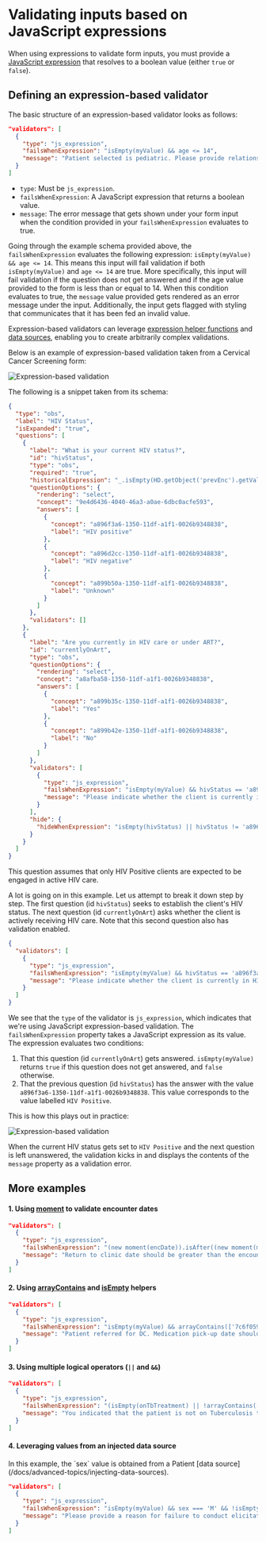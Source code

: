 
# Validating inputs based on JavaScript expressions

When using expressions to validate form inputs, you must provide a [JavaScript expression](https://developer.mozilla.org/en-US/docs/Web/JavaScript/Guide/Expressions_and_Operators#logical_operators) that resolves to a boolean value (either `true` or `false`).

## Defining an expression-based validator

The basic structure of an expression-based validator looks as follows:

```json {3-5}
"validators": [
  {
    "type": "js_expression",
    "failsWhenExpression": "isEmpty(myValue) && age <= 14",
    "message": "Patient selected is pediatric. Please provide relationship information."
  }
]
```

- `type`: Must be `js_expression`.
- `failsWhenExpression`: A JavaScript expression that returns a boolean value.
- `message`: The error message that gets shown under your form input when the condition provided in your `failsWhenExpression` evaluates to true.

Going through the example schema provided above, the `failsWhenExpression` evaluates the following expression: `isEmpty(myValue) && age <= 14`. This means this input will fail validation if both `isEmpty(myValue)` and `age <= 14` are true. More specifically, this input will fail validation if the question does not get answered and if the age value provided to the form is less than or equal to 14. When this condition evaluates to true, the `message` value provided gets rendered as an error message under the input. Additionally, the input gets flagged with styling that communicates that it has been fed an invalid value.

Expression-based validators can leverage [expression helper functions](/docs/expression-helpers) and [data sources](/docs/advanced-topics/injecting-data-sources/), enabling you to create arbitrarily complex validations.

Below is an example of expression-based validation taken from a Cervical Cancer Screening form:

![Expression-based validation](/screens/js-expression-based-validation.gif)

The following is a snippet taken from its schema:

```json {52-54}
{
  "type": "obs",
  "label": "HIV Status",
  "isExpanded": "true",
  "questions": [
    {
      "label": "What is your current HIV status?",
      "id": "hivStatus",
      "type": "obs",
      "required": "true",
      "historicalExpression": "_.isEmpty(HD.getObject('prevEnc').getValue('9e4d6436-4040-46a3-a0ae-6dbc0acfe593')) ? undefined : HD.getObject('prevEnc').getValue('9e4d6436-4040-46a3-a0ae-6dbc0acfe593')",
      "questionOptions": {
        "rendering": "select",
        "concept": "9e4d6436-4040-46a3-a0ae-6dbc0acfe593",
        "answers": [
          {
            "concept": "a896f3a6-1350-11df-a1f1-0026b9348838",
            "label": "HIV positive"
          },
          {
            "concept": "a896d2cc-1350-11df-a1f1-0026b9348838",
            "label": "HIV negative"
          },
          {
            "concept": "a899b50a-1350-11df-a1f1-0026b9348838",
            "label": "Unknown"
          }
        ]
      },
      "validators": []
    },
    {
      "label": "Are you currently in HIV care or under ART?",
      "id": "currentlyOnArt",
      "type": "obs",
      "questionOptions": {
        "rendering": "select",
        "concept": "a8afba58-1350-11df-a1f1-0026b9348838",
        "answers": [
          {
            "concept": "a899b35c-1350-11df-a1f1-0026b9348838",
            "label": "Yes"
          },
          {
            "concept": "a899b42e-1350-11df-a1f1-0026b9348838",
            "label": "No"
          }
        ]
      },
      "validators": [
        {
          "type": "js_expression",
          "failsWhenExpression": "isEmpty(myValue) && hivStatus == 'a896f3a6-1350-11df-a1f1-0026b9348838'",
          "message": "Please indicate whether the client is currently in HIV care or under ART"
        }
      ],
      "hide": {
        "hideWhenExpression": "isEmpty(hivStatus) || hivStatus != 'a896f3a6-1350-11df-a1f1-0026b9348838'"
      }
    }
  ]
}
```

<Callout emoji="ℹ️">
  This question assumes that only HIV Positive clients are expected to be
  engaged in active HIV care.
</Callout>

A lot is going on in this example. Let us attempt to break it down step by step. The first question (id `hivStatus`) seeks to establish the client's HIV status. The next question (id `currentlyOnArt`) asks whether the client is actively receiving HIV care. Note that this second question also has validation enabled.

```json
{
  "validators": [
    {
      "type": "js_expression",
      "failsWhenExpression": "isEmpty(myValue) && hivStatus == 'a896f3a6-1350-11df-a1f1-0026b9348838'",
      "message": "Please indicate whether the client is currently in HIV care or under ART"
    }
  ]
}
```

We see that the `type` of the validator is `js_expression`, which indicates that we're using JavaScript expression-based validation. The `failsWhenExpression` property takes a JavaScript expression as its value. The expression evaluates two conditions:

1. That this question (id `currentlyOnArt`) gets answered. `isEmpty(myValue)` returns `true` if this question does not get answered, and `false` otherwise.
2. That the previous question (id `hivStatus`) has the answer with the value `a896f3a6-1350-11df-a1f1-0026b9348838`. This value corresponds to the value labelled `HIV Positive`.

This is how this plays out in practice:

![Expression-based validation](/screens/js-expression-based-validation.gif)

When the current HIV status gets set to `HIV Positive` and the next question is left unanswered, the validation kicks in and displays the contents of the `message` property as a validation error.

## More examples

#### 1. Using [moment](https://momentjs.com/) to validate encounter dates

```json
"validators": [
  {
    "type": "js_expression",
    "failsWhenExpression": "(new moment(encDate)).isAfter((new moment(myValue)), 'day') || (new moment(encDate)).isSame((new moment(myValue)), 'day')",
    "message": "Return to clinic date should be greater than the encounter date."
  }
]
```

#### 2. Using [arrayContains](/docs/expression-helpers#arraycontains) and [isEmpty](/docs/expression-helpers#isempty) helpers

```json
"validators": [
  {
    "type": "js_expression",
    "failsWhenExpression": "isEmpty(myValue) && arrayContains(['7c6f0599-3e3e-4f42-87a2-2ce66f1e96d0'], patientReferrals)",
    "message": "Patient referred for DC. Medication pick-up date should be required."
  }
]
```

#### 3. Using multiple logical operators (`||` and `&&`)

```json
"validators": [
  {
    "type": "js_expression",
    "failsWhenExpression": "(isEmpty(onTbTreatment) || !arrayContains(['a899b35c-1350-11df-a1f1-0026b9348838'], onTbTreatment)) && !isEmpty(myValue)",
    "message": "You indicated that the patient is not on Tuberculosis treatment, therefore a TB treatment start date should not be provided."
  }
]
```

#### 4. Leveraging values from an injected data source

<Callout emoji="ℹ️">
  In this example, the `sex` value is obtained from a Patient [data
  source](/docs/advanced-topics/injecting-data-sources).
</Callout>

```json
"validators": [
  {
    "type": "js_expression",
    "failsWhenExpression": "isEmpty(myValue) && sex === 'M' && !isEmpty(childrenAgedBelow19) && childrenAgedBelow19 === 'a899b35c-1350-11df-a1f1-0026b9348838'",
    "message": "Please provide a reason for failure to conduct elicitation."
  }
]
```
